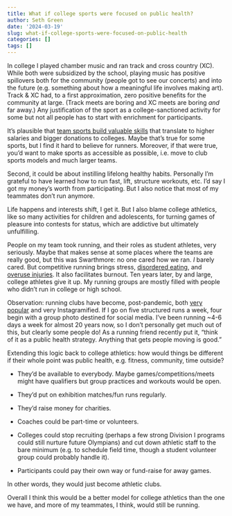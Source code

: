 ```yaml
---
title: What if college sports were focused on public health?
author: Seth Green
date: '2024-03-19'
slug: what-if-college-sports-were-focused-on-public-health
categories: []
tags: []
---
```


In college I played chamber music and ran track and cross country (XC). While both were subsidized by the school, playing music has positive spillovers both for the community (people got to see our concerts) and into the future (e.g. something about how a meaningful life involves making art). Track & XC had, to a first approximation, zero positive benefits for the community at large. (Track meets are boring and XC meets are boring _and_ far away.) Any justification of the sport as a college-sanctioned activity for some but not all people has to start with enrichment for participants.

It's plausible that [team sports build valuable skills](https://www.bloomberg.com/opinion/articles/2023-10-14/sports-are-part-of-the-college-curriculum-too) that translate to higher salaries and bigger donations to colleges. Maybe that's true for some sports, but  I find it hard to believe for runners. Moreover, if that were true, you'd want to make sports as accessible as possible, i.e. move to club sports models and much larger teams.

Second, it could be about instilling lifelong healthy habits. Personally I'm grateful to have learned how to run fast, lift, structure workouts, etc. I'd say I got my money's worth from participating.  But I also notice that most of my teammates don't run anymore. 

Life happens and interests shift, I get it. But I also blame college athletics, like so many activities for children and adolescents, for turning games of pleasure into contests for status, which are addictive but ultimately unfulfilling.

People on my team took running, and their roles as student athletes, very seriously. Maybe that makes sense at some places where the teams are really good, but this was Swarthmore: no one cared how we ran. _I_ barely cared. But competitive running brings stress, [disordered eating](https://www.ncbi.nlm.nih.gov/pmc/articles/PMC6377974/), and [overuse injuries](https://scholar.harvard.edu/files/dlieberman/files/2012c.pdf). It also facilitates burnout. Ten years later, by and large, college athletes give it up. My running groups are mostly filled with people who didn't run in college or high school.

Observation: running clubs have become, post-pandemic, both [very popular](https://www.nytimes.com/2023/09/24/style/new-york-city-running-clubs.html) and very Instagramified. If I go on five structured runs a week, four begin with a group photo destined for social media. I've been running ~4-6 days a week for almost 20 years now, so I don't personally get much out of this, but clearly some people do! As a running friend recently put it, "think of it as a public health strategy. Anything that gets people moving is good." 

Extending this logic back to college athletics: how would things be different if their whole point was public health, e.g. fitness, community, time outside? 

* They'd be available to everybody. Maybe games/competitions/meets might have qualifiers but group practices and workouts would be open. 

* They'd put on exhibition matches/fun runs regularly. 

* They'd raise money for charities. 

* Coaches could be part-time or volunteers. 

* Colleges could stop recruiting (perhaps a few strong Division I programs could still nurture future Olympians) and cut down athletic staff to the bare minimum (e.g. to schedule field time, though a student volunteer group could probably handle it).

* Participants could pay their own way or fund-raise for away games. 

In other words, they would just become athletic clubs. 

Overall I think this would be a better model for college athletics than the one we have, and more of my teammates, I think, would still be running.